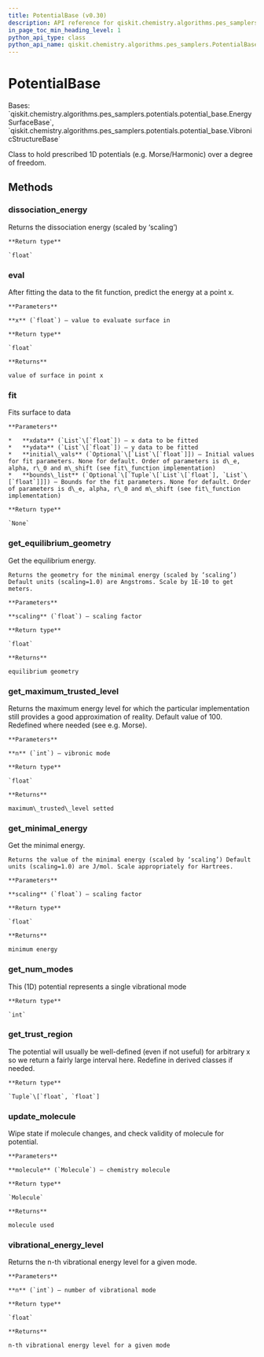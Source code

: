 ```yaml
---
title: PotentialBase (v0.30)
description: API reference for qiskit.chemistry.algorithms.pes_samplers.PotentialBase in qiskit v0.30
in_page_toc_min_heading_level: 1
python_api_type: class
python_api_name: qiskit.chemistry.algorithms.pes_samplers.PotentialBase
---
```


# PotentialBase

<Class id="qiskit.chemistry.algorithms.pes_samplers.PotentialBase" isDedicatedPage={true} github="https://github.com/qiskit-community/qiskit-aqua/tree/stable/0.9/qiskit/chemistry/algorithms/pes_samplers/potentials/potential_base.py" signature="PotentialBase(molecule)" modifiers="class">
  Bases: `qiskit.chemistry.algorithms.pes_samplers.potentials.potential_base.EnergySurfaceBase`, `qiskit.chemistry.algorithms.pes_samplers.potentials.potential_base.VibronicStructureBase`

  Class to hold prescribed 1D potentials (e.g. Morse/Harmonic) over a degree of freedom.

  ## Methods

  <span id="qiskit-chemistry-algorithms-pes-samplers-potentialbase-dissociation-energy" />

  ### dissociation\_energy

  <Function id="qiskit.chemistry.algorithms.pes_samplers.PotentialBase.dissociation_energy" signature="PotentialBase.dissociation_energy(scaling=1.0)" modifiers="abstract">
    Returns the dissociation energy (scaled by ‘scaling’)

    **Return type**

    `float`
  </Function>

  <span id="qiskit-chemistry-algorithms-pes-samplers-potentialbase-eval" />

  ### eval

  <Function id="qiskit.chemistry.algorithms.pes_samplers.PotentialBase.eval" signature="PotentialBase.eval(x)" modifiers="abstract">
    After fitting the data to the fit function, predict the energy at a point x.

    **Parameters**

    **x** (`float`) – value to evaluate surface in

    **Return type**

    `float`

    **Returns**

    value of surface in point x
  </Function>

  <span id="qiskit-chemistry-algorithms-pes-samplers-potentialbase-fit" />

  ### fit

  <Function id="qiskit.chemistry.algorithms.pes_samplers.PotentialBase.fit" signature="PotentialBase.fit(xdata, ydata, initial_vals=None, bounds_list=None)" modifiers="abstract">
    Fits surface to data

    **Parameters**

    *   **xdata** (`List`\[`float`]) – x data to be fitted
    *   **ydata** (`List`\[`float`]) – y data to be fitted
    *   **initial\_vals** (`Optional`\[`List`\[`float`]]) – Initial values for fit parameters. None for default. Order of parameters is d\_e, alpha, r\_0 and m\_shift (see fit\_function implementation)
    *   **bounds\_list** (`Optional`\[`Tuple`\[`List`\[`float`], `List`\[`float`]]]) – Bounds for the fit parameters. None for default. Order of parameters is d\_e, alpha, r\_0 and m\_shift (see fit\_function implementation)

    **Return type**

    `None`
  </Function>

  <span id="qiskit-chemistry-algorithms-pes-samplers-potentialbase-get-equilibrium-geometry" />

  ### get\_equilibrium\_geometry

  <Function id="qiskit.chemistry.algorithms.pes_samplers.PotentialBase.get_equilibrium_geometry" signature="PotentialBase.get_equilibrium_geometry(scaling=1.0)" modifiers="abstract">
    Get the equilibrium energy.

    Returns the geometry for the minimal energy (scaled by ‘scaling’) Default units (scaling=1.0) are Angstroms. Scale by 1E-10 to get meters.

    **Parameters**

    **scaling** (`float`) – scaling factor

    **Return type**

    `float`

    **Returns**

    equilibrium geometry
  </Function>

  <span id="qiskit-chemistry-algorithms-pes-samplers-potentialbase-get-maximum-trusted-level" />

  ### get\_maximum\_trusted\_level

  <Function id="qiskit.chemistry.algorithms.pes_samplers.PotentialBase.get_maximum_trusted_level" signature="PotentialBase.get_maximum_trusted_level(n=0)">
    Returns the maximum energy level for which the particular implementation still provides a good approximation of reality. Default value of 100. Redefined where needed (see e.g. Morse).

    **Parameters**

    **n** (`int`) – vibronic mode

    **Return type**

    `float`

    **Returns**

    maximum\_trusted\_level setted
  </Function>

  <span id="qiskit-chemistry-algorithms-pes-samplers-potentialbase-get-minimal-energy" />

  ### get\_minimal\_energy

  <Function id="qiskit.chemistry.algorithms.pes_samplers.PotentialBase.get_minimal_energy" signature="PotentialBase.get_minimal_energy(scaling=1.0)" modifiers="abstract">
    Get the minimal energy.

    Returns the value of the minimal energy (scaled by ‘scaling’) Default units (scaling=1.0) are J/mol. Scale appropriately for Hartrees.

    **Parameters**

    **scaling** (`float`) – scaling factor

    **Return type**

    `float`

    **Returns**

    minimum energy
  </Function>

  <span id="qiskit-chemistry-algorithms-pes-samplers-potentialbase-get-num-modes" />

  ### get\_num\_modes

  <Function id="qiskit.chemistry.algorithms.pes_samplers.PotentialBase.get_num_modes" signature="PotentialBase.get_num_modes()">
    This (1D) potential represents a single vibrational mode

    **Return type**

    `int`
  </Function>

  <span id="qiskit-chemistry-algorithms-pes-samplers-potentialbase-get-trust-region" />

  ### get\_trust\_region

  <Function id="qiskit.chemistry.algorithms.pes_samplers.PotentialBase.get_trust_region" signature="PotentialBase.get_trust_region()">
    The potential will usually be well-defined (even if not useful) for arbitrary x so we return a fairly large interval here. Redefine in derived classes if needed.

    **Return type**

    `Tuple`\[`float`, `float`]
  </Function>

  <span id="qiskit-chemistry-algorithms-pes-samplers-potentialbase-update-molecule" />

  ### update\_molecule

  <Function id="qiskit.chemistry.algorithms.pes_samplers.PotentialBase.update_molecule" signature="PotentialBase.update_molecule(molecule)">
    Wipe state if molecule changes, and check validity of molecule for potential.

    **Parameters**

    **molecule** (`Molecule`) – chemistry molecule

    **Return type**

    `Molecule`

    **Returns**

    molecule used
  </Function>

  <span id="qiskit-chemistry-algorithms-pes-samplers-potentialbase-vibrational-energy-level" />

  ### vibrational\_energy\_level

  <Function id="qiskit.chemistry.algorithms.pes_samplers.PotentialBase.vibrational_energy_level" signature="PotentialBase.vibrational_energy_level(n)" modifiers="abstract">
    Returns the n-th vibrational energy level for a given mode.

    **Parameters**

    **n** (`int`) – number of vibrational mode

    **Return type**

    `float`

    **Returns**

    n-th vibrational energy level for a given mode
  </Function>
</Class>


